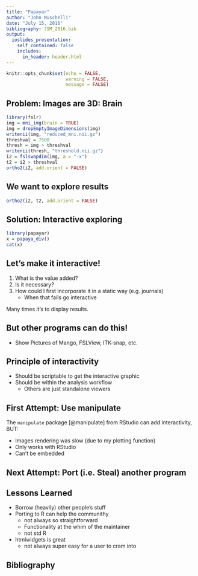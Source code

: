```yaml
---
title: "Papayar"
author: "John Muschelli"
date: "July 15, 2016"
bibliography: JSM_2016.bib
output:
  ioslides_presentation:
    self_contained: false
    includes:
      in_header: header.html
---
```


```r
knitr::opts_chunk$set(echo = FALSE, 
                      warning = FALSE, 
                      message = FALSE)
```

## Problem: Images are 3D: Brain

```r
library(fslr)
img = mni_img(brain = TRUE)
img = dropEmptyImageDimensions(img)
writenii(img, "reduced_mni.nii.gz")
threshval = 7500
thresh = img > threshval
writenii(thresh, "threshold.nii.gz")
i2 = fslswapdim(img, a = "-x")
t2 = i2 > threshval
ortho2(i2, add.orient = FALSE)
```

## We want to explore results

```r
ortho2(i2, t2, add.orient = FALSE)
```

## Solution: Interactive exploring

```r
library(papayar)
x = papaya_div()
cat(x)
```

## Let's make it interactive!

1. What is the value added?
2. Is it necessary? 
3. How could I first incorporate it in a static way (e.g. journals)
    - When that fails go interactive
    
Many times it's to display results.


## But other programs can do this!

- Show Pictures of Mango, FSLView, ITK-snap, etc. 

## Principle of interactivity

- Should be scriptable to get the interactive graphic
- Should be within the analysis workflow
    - Others are just standalone viewers


## First Attempt: Use manipulate

The `manipulate` package [@manipulate] from RStudio can add interactivity, BUT:

- Images rendering was slow (due to my plotting function)
- Only works with RStudio
- Can't be embedded 


## Next Attempt: Port (i.e. Steal) another program




## Lessons Learned

- Borrow (heavily) other people's stuff
- Porting to R can help the communithy
    - not always so straightforward
    - Functionality at the whim of the maintainer
    - not std R
- htmlwidgets is great
    - not always super easy for a user to cram into
    


## Bibliography
